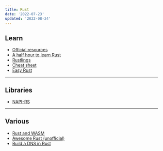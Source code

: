 ```yaml
---
title: Rust
date: '2022-07-23'
updated: '2022-08-24'
---
```


## Learn

-   [Official resources](https://www.rust-lang.org/learn)
-   [A half hour to learn Rust](https://fasterthanli.me/articles/a-half-hour-to-learn-rust)
-   [Rustlings](https://github.com/rust-lang/rustlings)
-   [Cheat sheet](https://cheats.rs/)
-   [Easy Rust](https://dhghomon.github.io/easy_rust/)

---

## Libraries

-   [NAPI-RS](https://napi.rs/)

---

## Various

-   [Rust and WASM](https://rustwasm.github.io/docs/book/)
-   [Awesome Rust (unofficial)](https://github.com/rust-unofficial/awesome-rust)
-   [Build a DNS in Rust](https://github.com/EmilHernvall/dnsguide)
